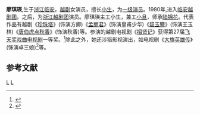 '''廖琪瑛'''{{BD|1966年|9月10日|||catIdx=L}},生于[[浙江|浙江]][[临安|临安]]，[[越剧|越剧]]女演员，擅长[[小生|小生]]，为[[一级演员|一级演员]]。1980年,进入[[临安越剧团|临安越剧团]]。之后，为[[浙江越剧团|浙江越剧团]]演员。廖琪瑛主工小生，兼工[[小旦|小旦]]，师承[[陆锦花|陆锦花]]。代表作品有越剧《[[珍珠塔|珍珠塔]]》(饰演方卿)《[[孟丽君|孟丽君]]》(饰演皇甫少华)《[[碧玉簪|碧玉簪]]》(饰演王玉林)《[[唐伯虎点秋香|唐伯虎点秋香]]》(饰演秋香)等。参演的越剧电视剧《[[招贤记|招贤记]]》获得第27届[[飞天奖|飞天奖]][[戏曲电视剧|戏曲电视剧]]一等奖。<ref>{{Cite web |url=http://ent.sina.com.cn/j/2009-09-11/11312694870.shtml |title=浙越戏曲电视剧《招贤记》荣获飞天奖一等奖 |access-date=2010-03-19 |archive-date=2019-08-15 |archive-url=https://web.archive.org/web/20190815124629/http://ent.sina.com.cn/j/2009-09-11/11312694870.shtml |dead-url=no }}</ref>除此之外，她还涉猎影视演出，如电视剧《[[大旗英雄传|大旗英雄传]]》(饰演卓三娘)<ref>{{Cite web |url=http://ent.newssc.org/system/2009/07/09/012128550.shtml |title=《大旗英雄传》剧情介绍 |access-date=2010-03-19 |archive-url=https://web.archive.org/web/20090719093218/http://ent.newssc.org/system/2009/07/09/012128550.shtml |archive-date=2009-07-19 |dead-url=yes }}</ref>等。


== 参考文献 ==
<references/>

[[Category:越剧演员|L]]
[[Category:临安人|L]]